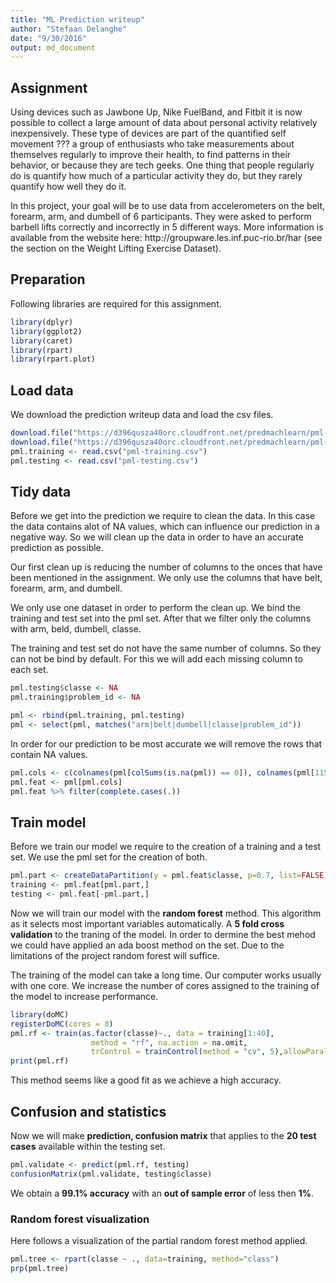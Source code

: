 ```yaml
---
title: "ML Prediction writeup"
author: "Stefaan Delanghe"
date: "9/30/2016"
output: md_document
---
```


## Assignment

Using devices such as Jawbone Up, Nike FuelBand, and Fitbit it is now possible to collect a large amount of data about personal activity relatively inexpensively. These type of devices are part of the quantified self movement ??? a group of enthusiasts who take measurements about themselves regularly to improve their health, to find patterns in their behavior, or because they are tech geeks. One thing that people regularly do is quantify how much of a particular activity they do, but they rarely quantify how well they do it. 

In this project, your goal will be to use data from accelerometers on the belt, forearm, arm, and dumbell of 6 participants. They were asked to perform barbell lifts correctly and incorrectly in 5 different ways. More information is available from the website here: http://groupware.les.inf.puc-rio.br/har (see the section on the Weight Lifting Exercise Dataset).


## Preparation
Following libraries are required for this assignment.

```r
library(dplyr)
library(ggplot2)
library(caret)
library(rpart)
library(rpart.plot)
```

## Load data
We download the prediction writeup data and load the csv files.
```r
download.file("https://d396qusza40orc.cloudfront.net/predmachlearn/pml-training.csv", destfile = "pml-training.csv")
download.file("https://d396qusza40orc.cloudfront.net/predmachlearn/pml-testing.csv", destfile = "pml-testing.csv")
pml.training <- read.csv("pml-training.csv")
pml.testing <- read.csv("pml-testing.csv")
```

## Tidy data
Before we get into the prediction we require to clean the data. In this case the data contains alot of NA values, which can influence our prediction in a negative way. So we will clean up the data in order to have an accurate prediction as possible.

Our first clean up is reducing the number of columns to the onces that have been mentioned in the assignment. 
We only use the columns that have belt, forearm, arm, and dumbell.

We only use one dataset in order to perform the clean up. We bind the training and test set into the pml set. After that we filter only the columns with arm, beld, dumbell, classe.

The training and test set do not have the same number of columns. So they can not be bind by default. For this we will add each missing column to each set.
```r
pml.testing$classe <- NA
pml.training$problem_id <- NA

pml <- rbind(pml.training, pml.testing)
pml <- select(pml, matches("arm|belt|dumbell|classe|problem_id"))
```

In order for our prediction to be most accurate we will remove the rows that contain NA values.

```r
pml.cols <- c(colnames(pml[colSums(is.na(pml)) == 0]), colnames(pml[115:116]))
pml.feat <- pml[pml.cols]
pml.feat %>% filter(complete.cases(.))
```

## Train model
Before we train our model we require to the creation of a training and a test set. We use the pml set for the creation of both.
```r
pml.part <- createDataPartition(y = pml.feat$classe, p=0.7, list=FALSE)
training <- pml.feat[pml.part,] 
testing <- pml.feat[-pml.part,]
```

Now we will train our model with the **random forest** method. This algorithm as it selects most important variables automatically. A **5 fold cross validation** to the traning of the model. In order to dermine the best mehod we could have applied an ada boost method on the set. Due to the limitations of the project random forest will suffice.

The training of the model can take a long time. Our computer works usually with one core. We increase the number of cores
assigned to the training of the model to increase performance.

```r
library(doMC)
registerDoMC(cores = 8)
pml.rf <- train(as.factor(classe)~., data = training[1:40],  
                  method = "rf", na.action = na.omit, 
                  trControl = trainControl(method = "cv", 5),allowParallel = TRUE)
print(pml.rf)
```

This method seems like a good fit as we achieve a high accuracy.

## Confusion and statistics

Now we will make **prediction, confusion matrix** that applies to the **20 test cases** available within the testing set.  

```r
pml.validate <- predict(pml.rf, testing)
confusionMatrix(pml.validate, testing$classe)
```

We obtain a **99.1% accuracy** with an **out of sample error** of less then **1%**.

### Random forest visualization
Here follows a visualization of the partial random forest method applied.
```r
pml.tree <- rpart(classe ~ ., data=training, method="class")
prp(pml.tree)
```



